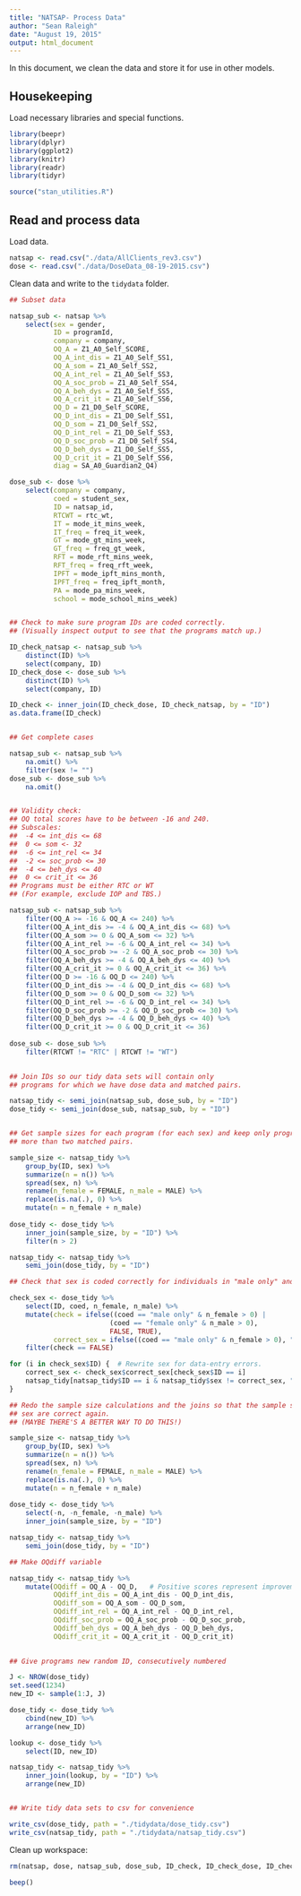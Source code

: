 ```yaml
---
title: "NATSAP- Process Data"
author: "Sean Raleigh"
date: "August 19, 2015"
output: html_document
---
```


In this document, we clean the data and store it for use in other models.

## Housekeeping

Load necessary libraries and special functions.

```r
library(beepr)
library(dplyr)
library(ggplot2)
library(knitr)
library(readr)
library(tidyr)
```

```r
source("stan_utilities.R")
```

## Read and process data

Load data.

```r
natsap <- read.csv("./data/AllClients_rev3.csv")
dose <- read.csv("./data/DoseData_08-19-2015.csv")
```

Clean data and write to the `tidydata` folder.

```r

## Subset data

natsap_sub <- natsap %>%
    select(sex = gender,
           ID = programId,
           company = company,
           OQ_A = Z1_A0_Self_SCORE,
           OQ_A_int_dis = Z1_A0_Self_SS1,
           OQ_A_som = Z1_A0_Self_SS2,
           OQ_A_int_rel = Z1_A0_Self_SS3,
           OQ_A_soc_prob = Z1_A0_Self_SS4,
           OQ_A_beh_dys = Z1_A0_Self_SS5,
           OQ_A_crit_it = Z1_A0_Self_SS6,
           OQ_D = Z1_D0_Self_SCORE,
           OQ_D_int_dis = Z1_D0_Self_SS1,
           OQ_D_som = Z1_D0_Self_SS2,
           OQ_D_int_rel = Z1_D0_Self_SS3,
           OQ_D_soc_prob = Z1_D0_Self_SS4,
           OQ_D_beh_dys = Z1_D0_Self_SS5,
           OQ_D_crit_it = Z1_D0_Self_SS6,
           diag = SA_A0_Guardian2_Q4)

dose_sub <- dose %>%
    select(company = company,
           coed = student_sex,
           ID = natsap_id,
           RTCWT = rtc_wt,
           IT = mode_it_mins_week,
           IT_freq = freq_it_week,
           GT = mode_gt_mins_week,
           GT_freq = freq_gt_week,
           RFT = mode_rft_mins_week,
           RFT_freq = freq_rft_week,
           IPFT = mode_ipft_mins_month,
           IPFT_freq = freq_ipft_month,
           PA = mode_pa_mins_week,
           school = mode_school_mins_week)


## Check to make sure program IDs are coded correctly.
## (Visually inspect output to see that the programs match up.)

ID_check_natsap <- natsap_sub %>%
    distinct(ID) %>%
    select(company, ID)
ID_check_dose <- dose_sub %>%
    distinct(ID) %>%
    select(company, ID)

ID_check <- inner_join(ID_check_dose, ID_check_natsap, by = "ID")
as.data.frame(ID_check)


## Get complete cases

natsap_sub <- natsap_sub %>%
    na.omit() %>%
    filter(sex != "")
dose_sub <- dose_sub %>%
    na.omit()


## Validity check:
## OQ total scores have to be between -16 and 240.
## Subscales:
##  -4 <= int_dis <= 68
##  0 <= som <- 32
##  -6 <= int_rel <= 34
##  -2 <= soc_prob <= 30
##  -4 <= beh_dys <= 40
##  0 <= crit_it <= 36
## Programs must be either RTC or WT
## (For example, exclude IOP and TBS.)

natsap_sub <- natsap_sub %>%
    filter(OQ_A >= -16 & OQ_A <= 240) %>%
    filter(OQ_A_int_dis >= -4 & OQ_A_int_dis <= 68) %>%
    filter(OQ_A_som >= 0 & OQ_A_som <= 32) %>%
    filter(OQ_A_int_rel >= -6 & OQ_A_int_rel <= 34) %>%
    filter(OQ_A_soc_prob >= -2 & OQ_A_soc_prob <= 30) %>%
    filter(OQ_A_beh_dys >= -4 & OQ_A_beh_dys <= 40) %>%
    filter(OQ_A_crit_it >= 0 & OQ_A_crit_it <= 36) %>%
    filter(OQ_D >= -16 & OQ_D <= 240) %>%
    filter(OQ_D_int_dis >= -4 & OQ_D_int_dis <= 68) %>%
    filter(OQ_D_som >= 0 & OQ_D_som <= 32) %>%
    filter(OQ_D_int_rel >= -6 & OQ_D_int_rel <= 34) %>%
    filter(OQ_D_soc_prob >= -2 & OQ_D_soc_prob <= 30) %>%
    filter(OQ_D_beh_dys >= -4 & OQ_D_beh_dys <= 40) %>%
    filter(OQ_D_crit_it >= 0 & OQ_D_crit_it <= 36)
    
dose_sub <- dose_sub %>%
    filter(RTCWT != "RTC" | RTCWT != "WT")
    

## Join IDs so our tidy data sets will contain only
## programs for which we have dose data and matched pairs.

natsap_tidy <- semi_join(natsap_sub, dose_sub, by = "ID")
dose_tidy <- semi_join(dose_sub, natsap_sub, by = "ID")


## Get sample sizes for each program (for each sex) and keep only programs with
## more than two matched pairs.

sample_size <- natsap_tidy %>%
    group_by(ID, sex) %>%
    summarize(n = n()) %>%
    spread(sex, n) %>%
    rename(n_female = FEMALE, n_male = MALE) %>%
    replace(is.na(.), 0) %>%
    mutate(n = n_female + n_male)
           
dose_tidy <- dose_tidy %>%
    inner_join(sample_size, by = "ID") %>%
    filter(n > 2)

natsap_tidy <- natsap_tidy %>%
    semi_join(dose_tidy, by = "ID")

## Check that sex is coded correctly for individuals in "male only" and "female only" programs.

check_sex <- dose_tidy %>%
    select(ID, coed, n_female, n_male) %>%
    mutate(check = ifelse((coed == "male only" & n_female > 0) |
                         (coed == "female only" & n_male > 0),
                         FALSE, TRUE),
           correct_sex = ifelse((coed == "male only" & n_female > 0), "MALE", "FEMALE")) %>%
    filter(check == FALSE)

for (i in check_sex$ID) {  # Rewrite sex for data-entry errors.
    correct_sex <- check_sex$correct_sex[check_sex$ID == i]
    natsap_tidy[natsap_tidy$ID == i & natsap_tidy$sex != correct_sex, "sex"] <- correct_sex
}

## Redo the sample size calculations and the joins so that the sample sizes by
## sex are correct again.
## (MAYBE THERE'S A BETTER WAY TO DO THIS!)

sample_size <- natsap_tidy %>%
    group_by(ID, sex) %>%
    summarize(n = n()) %>%
    spread(sex, n) %>%
    rename(n_female = FEMALE, n_male = MALE) %>%
    replace(is.na(.), 0) %>%
    mutate(n = n_female + n_male)
           
dose_tidy <- dose_tidy %>%
    select(-n, -n_female, -n_male) %>%
    inner_join(sample_size, by = "ID")

natsap_tidy <- natsap_tidy %>%
    semi_join(dose_tidy, by = "ID")

## Make OQdiff variable

natsap_tidy <- natsap_tidy %>%
    mutate(OQdiff = OQ_A - OQ_D,   # Positive scores represent improvement
           OQdiff_int_dis = OQ_A_int_dis - OQ_D_int_dis,
           OQdiff_som = OQ_A_som - OQ_D_som,
           OQdiff_int_rel = OQ_A_int_rel - OQ_D_int_rel,
           OQdiff_soc_prob = OQ_A_soc_prob - OQ_D_soc_prob,
           OQdiff_beh_dys = OQ_A_beh_dys - OQ_D_beh_dys,
           OQdiff_crit_it = OQ_A_crit_it - OQ_D_crit_it)
    

## Give programs new random ID, consecutively numbered

J <- NROW(dose_tidy)
set.seed(1234)
new_ID <- sample(1:J, J)

dose_tidy <- dose_tidy %>%
    cbind(new_ID) %>%
    arrange(new_ID)

lookup <- dose_tidy %>%
    select(ID, new_ID)

natsap_tidy <- natsap_tidy %>%
    inner_join(lookup, by = "ID") %>%
    arrange(new_ID)


## Write tidy data sets to csv for convenience

write_csv(dose_tidy, path = "./tidydata/dose_tidy.csv")
write_csv(natsap_tidy, path = "./tidydata/natsap_tidy.csv")
```

Clean up workspace:

```r
rm(natsap, dose, natsap_sub, dose_sub, ID_check, ID_check_dose, ID_check_natsap, J, new_ID, lookup, sample_size, check_sex, correct_sex, i)
```

```r
beep()
```
